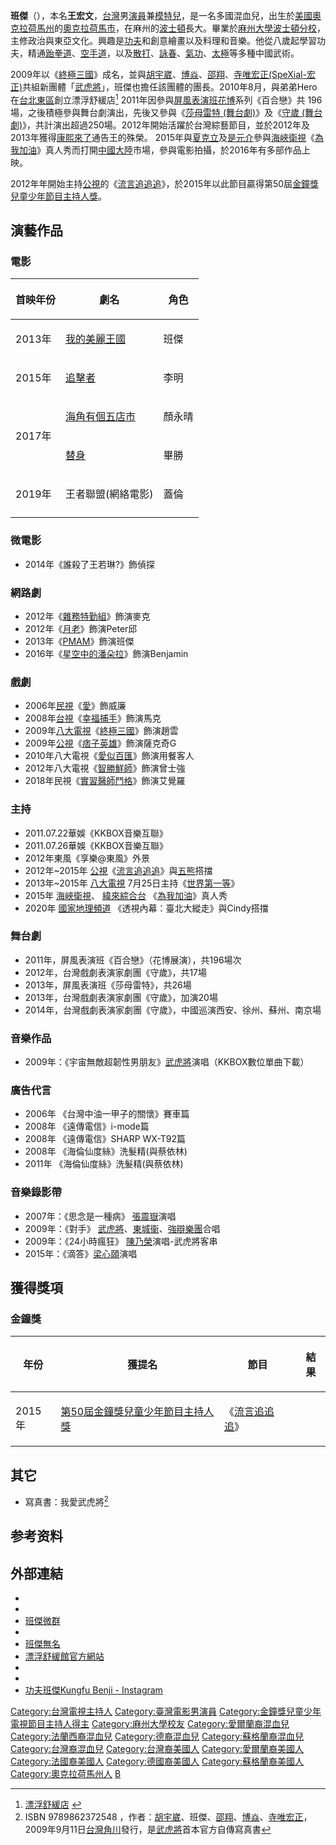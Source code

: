 {{blpsources|time=2020-12-01}}
{{藝人
| 姓名 =
| 圖片簡介=  班傑2015宣傳照
| 類型 = 男演員
| 本名 = 王宏文
| 英文名 = Benjamin H. Wang
| 出生日期 = {{Birth_date_and_age|1982|5|20}}
| 出生地點 = {{USA}}[[奧克拉荷馬州|奧克拉荷馬州]][[奧克拉荷馬市|奧克拉荷馬市]]
| 教育程度 = {{USA}}[[麻州大學波士頓分校|麻州大學波士頓分校]]政治系與東亞文化系
| 國籍 = {{USA}}<br>{{ROC}}
| 職業 = [[演員|演員]]、[[主持人|主持人]]、[[作家|作家]]
| 語言 = [[英語|英語]]、[[中華民國國語|華語]]、基本[[台灣閩南語|台灣閩南語]]
| 配偶 ={{marriage|Cindy|2019}}
| 經紀公司 =[[伊林娛樂|伊林娛樂]]（約滿離開）<br>[[可米國際影視|可米國際影視]]（約滿離開）<br>[[重感情創意工作室|重感情創意工作室]]（2013年9月至今）
| 相關團體 = [[武虎將|武虎將]]（已解散）
| imdb = 7937314
}}

'''班傑'''（{{bd|1982年|5月20日||}}），本名'''王宏文'''，[[台灣|台灣]]男[[演員|演員]]兼[[模特兒|模特兒]]，是一名多國混血兒，出生於[[美國|美國]][[奧克拉荷馬州|奧克拉荷馬州]]的[[奧克拉荷馬市|奧克拉荷馬市]]，在麻州的[[波士頓|波士頓]]長大。畢業於[[麻州大學波士頓分校|麻州大學波士頓分校]]，主修政治與東亞文化。興趣是[[功夫|功夫]]和創意繪畫以及料理和音樂。他從八歲起學習功夫，精通[[跆拳道|跆拳道]]、[[空手道|空手道]]，以及[[散打|散打]]、[[詠春|詠春]]、[[氣功|氣功]]、[[太極|太極]]等多種中國武術。 

2009年以《[[終極三國|終極三國]]》成名，並與[[胡宇崴|胡宇崴]]、[[博焱|博焱]]、[[邵翔|邵翔]]、[[羅弘証|寺唯宏正(SpeXial-宏正)]]共組新團體「[[武虎將|武虎將]]」，班傑也擔任該團體的團長。2010年8月，與弟弟Hero在[[台北東區|台北東區]]創立漂浮舒緩店<ref>[http://www.floating.com.tw/history.html 漂浮舒緩店] {{webarchive|url=https://web.archive.org/web/20130303085019/http://www.floating.com.tw/history.html |date=2013-03-03 }}</ref>
2011年因參與[[屏風表演班|屏風表演班]][[花博|花博]]系列《百合戀》共 196 場，之後積極參與舞台劇演出，先後又參與《[[莎母雷特_(舞台劇)|莎母雷特 (舞台劇)]]》及《[[守歲_(舞台劇)|守歲 (舞台劇)]]》，共計演出超過250場。2012年開始活躍於台灣綜藝節目，並於2012年及2013年獲得[[康熙來了|康熙來了]]通告王的殊榮。
2015年與[[夏克立|夏克立]]及[[是元介|是元介]]參與[[海峽衛視|海峽衛視]]《[[為我加油|為我加油]]》真人秀而打開[[中國大陸|中國大陸]]市場，參與電影拍攝，於2016年有多部作品上映。

2012年年開始主持[[公共電視文化事業基金會|公視]]的《[[流言追追追|流言追追追]]》，於2015年以此節目贏得第50屆[[金鐘獎|金鐘獎]][[兒童少年節目主持人獎|兒童少年節目主持人獎]]。

==演藝作品==
===電影===
{| class="wikitable sortable"
|-
! 首映年份 !! 劇名 !! 角色 
|-
|rowspan="1"|2013年 
|[[我的美麗王國|我的美麗王國]]||班傑
|- 
|rowspan="1"|2015年
|[[追擊者|追擊者]]||李明
|- 
|rowspan="2"|2017年
|[[海角有個五店市|海角有個五店市]]||顏永晴
|- 
|[[替身|替身]]||畢勝
|-
|rowspan="1"|2019年
|王者聯盟(網絡電影)||蓋倫
|- 
|}

===微電影===
*2014年《誰殺了王若琳?》飾偵探
===網路劇===
*2012年《[[雜務特勤組|雜務特勤組]]》飾演麥克
*2012年《[[月老|月老]]》飾演Peter邱
*2013年《[[PMAM|PMAM]]》飾演班傑
*2016年《[[星空中的潘朵拉|星空中的潘朵拉]]》飾演Benjamin

===戲劇===
*2006年[[民視|民視]]《[[愛_(民視電視劇)|愛]]》飾威廉
*2008年[[台視|台視]]《[[幸福捕手|幸福捕手]]》飾演馬克
*2009年[[八大電視|八大電視]]《[[終極三國|終極三國]]》飾演趙雲
*2009年[[公視|公視]]《[[痞子英雄|痞子英雄]]》飾演薩克奇G
*2010年八大電視《[[愛似百匯|愛似百匯]]》飾演用餐客人
*2012年八大電視《[[智勝鮮師|智勝鮮師]]》飾演曾士強
*2018年民視《[[實習醫師鬥格|實習醫師鬥格]]》飾演艾覺羅

===主持===
*2011.07.22華娛《KKBOX音樂互聯》
*2011.07.26華娛《KKBOX音樂互聯》
*2012年東風《享樂@東風》外景
*2012年~2015年 [[公共電視文化事業基金會|公視]]《[[流言追追追|流言追追追]]》與[[五熊|五熊]]搭擋
*2013年~2015年 [[八大電視|八大電視]] 7月25日主持《[[世界第一等|世界第一等]]》
*2015年 [[海峽衛視|海峽衛視]]、 [[緯來綜合台|緯來綜合台]] 《[[為我加油|為我加油]]》真人秀
*2020年 [[國家地理頻道|國家地理頻道]] 《透視內幕：臺北大縱走》與Cindy搭擋

===舞台劇===
*2011年，屏風表演班《百合戀》（花博展演），共196場次
*2012年，台灣戲劇表演家劇團《守歲》，共17場
*2013年，屏風表演班《莎母雷特》，共26場
*2013年，台灣戲劇表演家劇團《守歲》，加演20場
*2014年，台灣戲劇表演家劇團《守歲》，中國巡演西安、徐州、蘇州、南京場

===音樂作品===
*2009年：《宇宙無敵超韌性男朋友》[[武虎將|武虎將]]演唱（KKBOX數位單曲下載）

===廣告代言===
*2006年  《台灣中油一甲子的關懷》賽車篇
*2008年  《遠傳電信》i-mode篇
*2008年  《遠傳電信》SHARP WX-T92篇
*2008年  《海倫仙度絲》洗髮精(與蔡依林)
*2011年  《海倫仙度絲》洗髮精(與蔡依林)

===音樂錄影帶===
*2007年：《思念是一種病》 [[張震嶽|張震嶽]]演唱
*2009年：《對手》 [[武虎將|武虎將]]、[[東城衞|東城衞]]、[[強辯樂團|強辯樂團]]合唱
*2009年：《24小時瘋狂》 [[陳乃榮|陳乃榮]]演唱-武虎將客串
*2015年：《滴答》[[梁心頤|梁心頤]]演唱

==獲得獎項==
===金鐘獎===
{| class="wikitable" 
|- 
!  年份 !!　獲提名 !! 節目  !! 結果
|- 
|2015年||[[第50屆金鐘獎|第50屆金鐘獎]][[兒童少年節目主持人獎|兒童少年節目主持人獎]]||《[[流言追追追|流言追追追]]》|| {{won}}
|}

==其它==
* 寫真書：我愛武虎將<ref>ISBN 9789862372548 ，作者：[[胡宇崴|胡宇崴]]、班傑、[[邵翔|邵翔]]、[[博焱|博焱]]、[[寺唯宏正|寺唯宏正]]，2009年9月11日[[台灣角川|台灣角川]]發行，是[[武虎將|武虎將]]首本官方自傳寫真書</ref>

==参考资料==
{{Reflist}}

==外部連結==
*{{facebook|benjiwang}}
*{{sinaweibo|1838528493}}
*[http://q.weibo.com/387168 班傑微群]{{dead link|date=2018年3月 |bot=InternetArchiveBot |fix-attempted=yes }}
*{{Sinablog|1838528493}}
*[http://www.wretch.cc/blog/KungfuBenji 班傑無名] {{Wayback|url=http://www.wretch.cc/blog/KungfuBenji |date=20100426104426 }}
*[https://web.archive.org/web/20111102204433/http://www.floating.com.tw/ 漂浮舒緩館官方網站]
*{{facebook|floating.tw|漂浮舒緩館}}
*{{imdb name|7937314}}
*[https://www.instagram.com/kungfubenji/ 功夫班傑Kungfu Benji - Instagram]

{{金鐘獎兒童少年節目主持人}}
{{DEFAULTSORT:Wong}}
[[Category:台灣電視主持人|Category:台灣電視主持人]]
[[Category:臺灣電影男演員|Category:臺灣電影男演員]]
[[Category:金鐘獎兒童少年電視節目主持人得主|Category:金鐘獎兒童少年電視節目主持人得主]]
[[Category:麻州大學校友|Category:麻州大學校友]]
[[Category:愛爾蘭裔混血兒|Category:愛爾蘭裔混血兒]]
[[Category:法蘭西裔混血兒|Category:法蘭西裔混血兒]]
[[Category:德裔混血兒|Category:德裔混血兒]]
[[Category:蘇格蘭裔混血兒|Category:蘇格蘭裔混血兒]]
[[Category:台灣裔混血兒|Category:台灣裔混血兒]]
[[Category:台灣裔美國人|Category:台灣裔美國人]]
[[Category:愛爾蘭裔美國人|Category:愛爾蘭裔美國人]]
[[Category:法國裔美國人|Category:法國裔美國人]]
[[Category:德國裔美國人|Category:德國裔美國人]]
[[Category:蘇格蘭裔美國人|Category:蘇格蘭裔美國人]]
[[Category:奧克拉荷馬州人|Category:奧克拉荷馬州人]]
[[Category:王姓|B]]